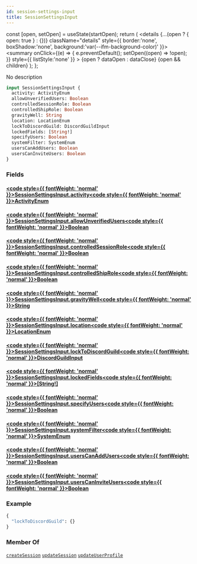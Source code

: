 ```yaml
---
id: session-settings-input
title: SessionSettingsInput
---
```









  const [open, setOpen] = useState(startOpen);
  return (
    <details {...(open ? { open: true } : {})} className="details" style={{ border:'none', boxShadow:'none', background:'var(--ifm-background-color)' }}>
      <summary
        onClick={(e) => {
          e.preventDefault();
          setOpen((open) => !open);
        }}
        style={{ listStyle:'none' }}
      >
      {open ? dataOpen : dataClose}
      </summary>
      {open && children}
    </details>
  );
};








No description


```graphql
input SessionSettingsInput {
  activity: ActivityEnum
  allowUnverifiedUsers: Boolean
  controlledSessionRole: Boolean
  controlledShipRole: Boolean
  gravityWell: String
  location: LocationEnum
  lockToDiscordGuild: DiscordGuildInput
  lockedFields: [String!]
  specifyUsers: Boolean
  systemFilter: SystemEnum
  usersCanAddUsers: Boolean
  usersCanInviteUsers: Boolean
}
```




### Fields

#### [<code style={{ fontWeight: 'normal' }}>SessionSettingsInput.<b>activity</b></code>](#)<Bullet />[<code style={{ fontWeight: 'normal' }}><b>ActivityEnum</b></code>](/api/types/enums/activity-enum.mdx) <Badge class="badge badge--secondary " text="enum"/> 



#### [<code style={{ fontWeight: 'normal' }}>SessionSettingsInput.<b>allowUnverifiedUsers</b></code>](#)<Bullet />[<code style={{ fontWeight: 'normal' }}><b>Boolean</b></code>](/api/types/scalars/boolean.mdx) <Badge class="badge badge--secondary " text="scalar"/> 



#### [<code style={{ fontWeight: 'normal' }}>SessionSettingsInput.<b>controlledSessionRole</b></code>](#)<Bullet />[<code style={{ fontWeight: 'normal' }}><b>Boolean</b></code>](/api/types/scalars/boolean.mdx) <Badge class="badge badge--secondary " text="scalar"/> 



#### [<code style={{ fontWeight: 'normal' }}>SessionSettingsInput.<b>controlledShipRole</b></code>](#)<Bullet />[<code style={{ fontWeight: 'normal' }}><b>Boolean</b></code>](/api/types/scalars/boolean.mdx) <Badge class="badge badge--secondary " text="scalar"/> 



#### [<code style={{ fontWeight: 'normal' }}>SessionSettingsInput.<b>gravityWell</b></code>](#)<Bullet />[<code style={{ fontWeight: 'normal' }}><b>String</b></code>](/api/types/scalars/string.mdx) <Badge class="badge badge--secondary " text="scalar"/> 



#### [<code style={{ fontWeight: 'normal' }}>SessionSettingsInput.<b>location</b></code>](#)<Bullet />[<code style={{ fontWeight: 'normal' }}><b>LocationEnum</b></code>](/api/types/enums/location-enum.mdx) <Badge class="badge badge--secondary " text="enum"/> 



#### [<code style={{ fontWeight: 'normal' }}>SessionSettingsInput.<b>lockToDiscordGuild</b></code>](#)<Bullet />[<code style={{ fontWeight: 'normal' }}><b>DiscordGuildInput</b></code>](/api/types/inputs/discord-guild-input.mdx) <Badge class="badge badge--secondary " text="input"/> 



#### [<code style={{ fontWeight: 'normal' }}>SessionSettingsInput.<b>lockedFields</b></code>](#)<Bullet />[<code style={{ fontWeight: 'normal' }}><b>[String!]</b></code>](/api/types/scalars/string.mdx) <Badge class="badge badge--secondary " text="list"/> <Badge class="badge badge--secondary " text="scalar"/> 



#### [<code style={{ fontWeight: 'normal' }}>SessionSettingsInput.<b>specifyUsers</b></code>](#)<Bullet />[<code style={{ fontWeight: 'normal' }}><b>Boolean</b></code>](/api/types/scalars/boolean.mdx) <Badge class="badge badge--secondary " text="scalar"/> 



#### [<code style={{ fontWeight: 'normal' }}>SessionSettingsInput.<b>systemFilter</b></code>](#)<Bullet />[<code style={{ fontWeight: 'normal' }}><b>SystemEnum</b></code>](/api/types/enums/system-enum.mdx) <Badge class="badge badge--secondary " text="enum"/> 



#### [<code style={{ fontWeight: 'normal' }}>SessionSettingsInput.<b>usersCanAddUsers</b></code>](#)<Bullet />[<code style={{ fontWeight: 'normal' }}><b>Boolean</b></code>](/api/types/scalars/boolean.mdx) <Badge class="badge badge--secondary " text="scalar"/> 



#### [<code style={{ fontWeight: 'normal' }}>SessionSettingsInput.<b>usersCanInviteUsers</b></code>](#)<Bullet />[<code style={{ fontWeight: 'normal' }}><b>Boolean</b></code>](/api/types/scalars/boolean.mdx) <Badge class="badge badge--secondary " text="scalar"/> 





### Example


```graphql
{
  "lockToDiscordGuild": {}
}
```




### Member Of

[`createSession`](/api/operations/mutations/create-session.mdx)  <Badge class="badge badge--secondary badge--relation" text="mutation"/><Bullet />[`updateSession`](/api/operations/mutations/update-session.mdx)  <Badge class="badge badge--secondary badge--relation" text="mutation"/><Bullet />[`updateUserProfile`](/api/operations/mutations/update-user-profile.mdx)  <Badge class="badge badge--secondary badge--relation" text="mutation"/>